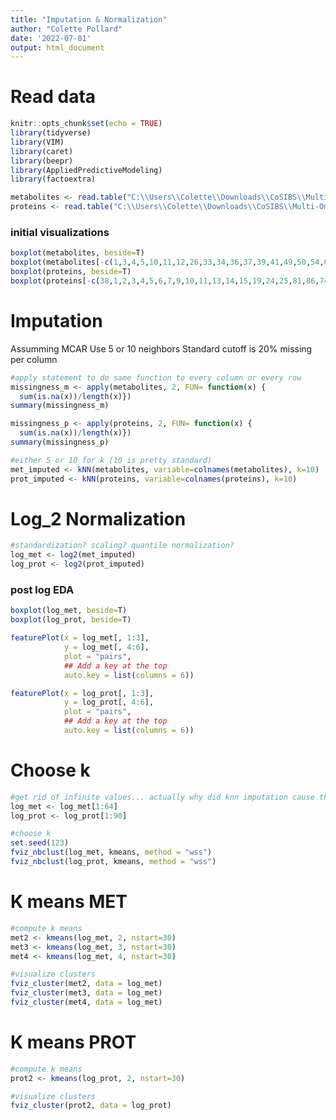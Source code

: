 ```yaml
---
title: "Imputation & Normalization"
author: "Colette Pollard"
date: '2022-07-01'
output: html_document
---
```

# Read data
```r
knitr::opts_chunk$set(echo = TRUE)
library(tidyverse)
library(VIM)
library(caret)
library(beepr)
library(AppliedPredictiveModeling)
library(factoextra)

metabolites <- read.table("C:\\Users\\Colette\\Downloads\\CoSIBS\\Multi-Omics Project\\Metabolites.txt")
proteins <- read.table("C:\\Users\\Colette\\Downloads\\CoSIBS\\Multi-Omics Project\\Proteins.txt")
```

### initial visualizations
```r
boxplot(metabolites, beside=T)
boxplot(metabolites[-c(1,3,4,5,10,11,12,26,33,34,36,37,39,41,49,50,54,63,64)], beside=T, outline=F)
boxplot(proteins, beside=T)
boxplot(proteins[-c(38,1,2,3,4,5,6,7,9,10,11,13,14,15,19,24,25,81,86,74,71,70,66,64,62,60,58,55,54)], beside=T, outline=F)
```

# Imputation

Assumming MCAR
Use 5 or 10 neighbors
Standard cutoff is 20% missing per column 
```r
#apply statement to do same function to every column or every row
missingness_m <- apply(metabolites, 2, FUN= function(x) {
  sum(is.na(x))/length(x)})
summary(missingness_m)

missingness_p <- apply(proteins, 2, FUN= function(x) {
  sum(is.na(x))/length(x)})
summary(missingness_p)

#either 5 or 10 for k (10 is pretty standard)
met_imputed <- kNN(metabolites, variable=colnames(metabolites), k=10)
prot_imputed <- kNN(proteins, variable=colnames(proteins), k=10)
```

# Log_2 Normalization
```r
#standardization? scaling? quantile normalization?
log_met <- log2(met_imputed)
log_prot <- log2(prot_imputed)
```

### post log EDA
```r
boxplot(log_met, beside=T)
boxplot(log_prot, beside=T)

featurePlot(x = log_met[, 1:3],
            y = log_met[, 4:6],
            plot = "pairs",
            ## Add a key at the top
            auto.key = list(columns = 6))

featurePlot(x = log_prot[, 1:3],
            y = log_prot[, 4:6],
            plot = "pairs",
            ## Add a key at the top
            auto.key = list(columns = 6))
```

# Choose k
```r
#get rid of infinite values... actually why did knn imputation cause this?
log_met <- log_met[1:64]
log_prot <- log_prot[1:90]

#choose k
set.seed(123)
fviz_nbclust(log_met, kmeans, method = "wss")
fviz_nbclust(log_prot, kmeans, method = "wss")
```

# K means MET
```r
#compute k means
met2 <- kmeans(log_met, 2, nstart=30)
met3 <- kmeans(log_met, 3, nstart=30)
met4 <- kmeans(log_met, 4, nstart=30)

#visualize clusters
fviz_cluster(met2, data = log_met)
fviz_cluster(met3, data = log_met)
fviz_cluster(met4, data = log_met)
```

# K means PROT
```r
#compute k means
prot2 <- kmeans(log_prot, 2, nstart=30)

#visualize clusters
fviz_cluster(prot2, data = log_prot)
```

